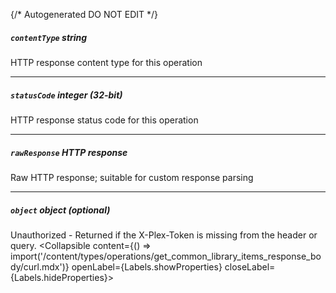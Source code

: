 {/* Autogenerated DO NOT EDIT  */}

##### `contentType` _string_
HTTP response content type for this operation

---
##### `statusCode` _integer (32-bit)_
HTTP response status code for this operation

---
##### `rawResponse` _HTTP response_
Raw HTTP response; suitable for custom response parsing

---
##### `object` _object (optional)_
Unauthorized \- Returned if the X\-Plex\-Token is missing from the header or query.
<Collapsible content={() => import('/content/types/operations/get_common_library_items_response_body/curl.mdx')} openLabel={Labels.showProperties} closeLabel={Labels.hideProperties}>
</Collapsible>


